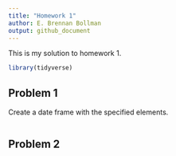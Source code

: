 ```yaml
---
title: "Homework 1"
author: E. Brennan Bollman
output: github_document
---
```


This is my solution to homework 1.

```r
library(tidyverse)
```


## Problem 1

Create a date frame with the specified elements.

```r

```


## Problem 2

